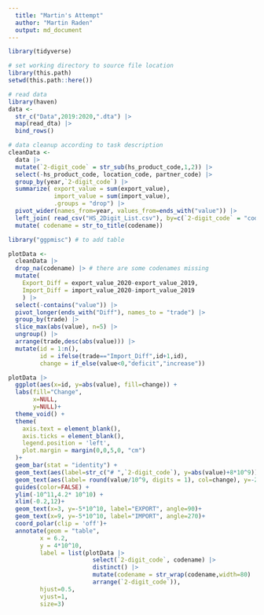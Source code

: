 ```yaml
---
  title: "Martin's Attempt"
  author: "Martin Raden"
  output: md_document
---
```


```r

library(tidyverse)

# set working directory to source file location
library(this.path)
setwd(this.path::here())

# read data
library(haven)
data <-
  str_c("Data",2019:2020,".dta") |>
  map(read_dta) |>
  bind_rows()

# data cleanup according to task description
cleanData <-
  data |>
  mutate(`2-digit_code` = str_sub(hs_product_code,1,2)) |>
  select(-hs_product_code, location_code, partner_code) |>
  group_by(year,`2-digit_code`) |>
  summarize( export_value = sum(export_value),
             import_value = sum(import_value),
             .groups = "drop") |>
  pivot_wider(names_from=year, values_from=ends_with("value")) |>
  left_join( read_csv("HS_2Digit_List.csv"), by=c(`2-digit_code` = "code")) |>
  mutate( codename = str_to_title(codename))

library("ggpmisc") # to add table

plotData <-
  cleanData |>
  drop_na(codename) |> # there are some codenames missing
  mutate(
    Export_Diff = export_value_2020-export_value_2019,
    Import_Diff = import_value_2020-import_value_2019
    ) |>
  select(-contains("value")) |>
  pivot_longer(ends_with("Diff"), names_to = "trade") |>
  group_by(trade) |>
  slice_max(abs(value), n=5) |>
  ungroup() |>
  arrange(trade,desc(abs(value))) |>
  mutate(id = 1:n(),
         id = ifelse(trade=="Import_Diff",id+1,id),
         change = if_else(value<0,"deficit","increase"))

plotData |>
  ggplot(aes(x=id, y=abs(value), fill=change)) +
  labs(fill="Change",
       x=NULL,
       y=NULL)+
  theme_void() +
  theme(
    axis.text = element_blank(),
    axis.ticks = element_blank(),
    legend.position = 'left',
    plot.margin = margin(0,0,5,0, "cm")
  )+
  geom_bar(stat = "identity") +
  geom_text(aes(label=str_c("# ",`2-digit_code`), y=abs(value)+8*10^9)) +
  geom_text(aes(label= round(value/10^9, digits = 1), col=change), y=-2*10^10) +
  guides(color=FALSE) +
  ylim(-10^11,4.2* 10^10) +
  xlim(-0.2,12)+
  geom_text(x=3, y=-5*10^10, label="EXPORT", angle=90)+
  geom_text(x=9, y=-5*10^10, label="IMPORT", angle=270)+
  coord_polar(clip = 'off')+
  annotate(geom = "table",
         x = 6.2,
         y = 4*10^10,
         label = list(plotData |>
                        select(`2-digit_code`, codename) |>
                        distinct() |>
                        mutate(codename = str_wrap(codename,width=80) |> str_c(sep="\n")) |>
                        arrange(`2-digit_code`)),
         hjust=0.5,
         vjust=1,
         size=3)
```
